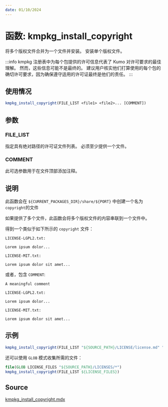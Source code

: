 ---
date: 01/10/2024
---
# 函数: kmpkg_install_copyright

将多个版权文件合并为一个文件并安装。 安装单个版权文件。

:::info
kmpkg 注册表中为每个包提供的许可信息代表了 Kumo 对许可要求的最佳理解。 然而，这些信息可能不是最终的。 建议用户核实他们打算使用的每个包的确切许可要求，因为确保遵守适用的许可证最终是他们的责任。
:::
## 使用情况

```cmake
kmpkg_install_copyright(FILE_LIST <file1> <file2>... [COMMENT])
```

## 参数

### FILE_LIST

指定具有绝对路径的许可证文件列表。 必须至少提供一个文件。

### COMMENT

此可选参数用于在文件顶部添加注释。

## 说明

此函数会在 `${CURRENT_PACKAGES_DIR}/share/${PORT}` 中创建一个名为`copyright`的文件

如果提供了多个文件，此函数会将多个版权文件的内容串联到一个文件中。

得到一个类似于如下所示的 `copyright` 文件：

```
LICENSE-LGPL2.txt:

Lorem ipsum dolor...

LICENSE-MIT.txt:

Lorem ipsum dolor sit amet...
```

或者，包含  `COMMENT`:

```
A meaningful comment

LICENSE-LGPL2.txt:

Lorem ipsum dolor...

LICENSE-MIT.txt:

Lorem ipsum dolor sit amet...
```

## 示例

```cmake
kmpkg_install_copyright(FILE_LIST "${SOURCE_PATH}/LICENSE/license.md" "${SOURCE_PATH}/LICENSE/license_gpl.md" COMMENT "This is a comment")
```

还可以使用 `GLOB` 模式收集所需的文件：

```cmake
file(GLOB LICENSE_FILES "${SOURCE_PATH}/LICENSES/*")
kmpkg_install_copyright(FILE_LIST ${LICENSE_FILES})
```

## Source

[kmpkg_install_copyright.mdx](https://gitee.com/kumo-pub/kmpkg/blob/master/scripts/cmake/kmpkg_install_copyright.cmake)
